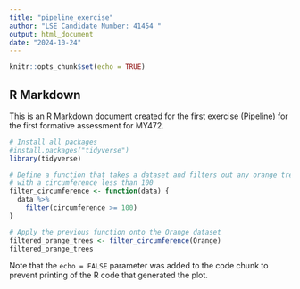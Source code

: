 ```yaml
---
title: "pipeline_exercise"
author: "LSE Candidate Number: 41454 "
output: html_document
date: "2024-10-24"
---
```


```r
knitr::opts_chunk$set(echo = TRUE)
```

## R Markdown

This is an R Markdown document created for the first exercise (Pipeline) for the first formative assessment for MY472.

```r
# Install all packages
#install.packages("tidyverse")
library(tidyverse)
```
```r
# Define a function that takes a dataset and filters out any orange trees 
# with a circumference less than 100
filter_circumference <- function(data) {
  data %>%
    filter(circumference >= 100)
}

```

```r
# Apply the previous function onto the Orange dataset
filtered_orange_trees <- filter_circumference(Orange)
filtered_orange_trees
```


Note that the `echo = FALSE` parameter was added to the code chunk to prevent printing of the R code that generated the plot.
